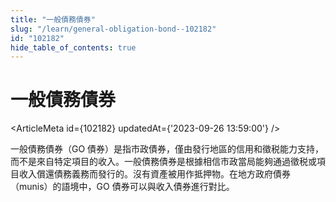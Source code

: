 ```yaml
---
title: "一般債務債券"
slug: "/learn/general-obligation-bond--102182"
id: "102182"
hide_table_of_contents: true
---
```



# 一般債務債券

<ArticleMeta id={102182} updatedAt={'2023-09-26 13:59:00'} />
<div className='border-solid border-b border-t-0 my-4 border-[var(--ifm-color-gray-300)]' />

一般債務債券（GO 債券）是指市政債券，僅由發行地區的信用和徵税能力支持，而不是來自特定項目的收入。一般債務債券是根據相信市政當局能夠通過徵税或項目收入償還債務義務而發行的。沒有資產被用作抵押物。在地方政府債券（munis）的語境中，GO 債券可以與收入債券進行對比。
